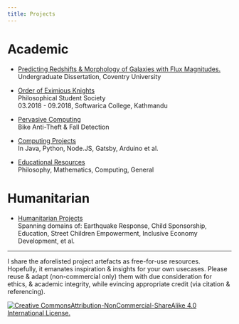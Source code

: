 ```yaml
---
title: Projects
---
```


# Academic

- [Predicting Redshifts & Morphology of Galaxies with Flux Magnitudes.](https://bit.ly/2NBiYMG)  
  Undergraduate Dissertation, Coventry University

* [Order of Eximious Knights](http://bit.ly/SocietyOEK)  
  Philosophical Student Society  
  03.2018 - 09.2018, Softwarica College, Kathmandu

- [Pervasive Computing](https://bit.ly/2BzZCVJ)  
  Bike Anti-Theft & Fall Detection

* [Computing Projects](https://github.com/BijuAle?tab=repositories)  
  In Java, Python, Node.JS, Gatsby, Arduino et al.

- [Educational Resources](/educational)  
  Philosophy, Mathematics, Computing, General

# Humanitarian

- [Humanitarian Projects](https://np.linkedin.com/in/bijuale)  
  Spanning domains of: Earthquake Response, Child Sponsorship, Education, Street Children Empowerment, Inclusive Economy Development, et al.

<hr />

I share the aforelisted project artefacts as free-for-use resources. Hopefully, it emanates inspiration & insights for your own usecases. Please reuse & adapt (non-commercial only) them with due consideration for ethics, & academic integrity, while evincing appropriate credit (via citation & referencing).

<a rel="license" href="https://creativecommons.org/licenses/by-nc-sa/4.0/">
  <img
    alt="Creative CommonsAttribution-NonCommercial-ShareAlike 4.0 International License."
    title="Creative CommonsAttribution-NonCommercial-ShareAlike 4.0 International License."
    src="./license.png"
  />
</a>

